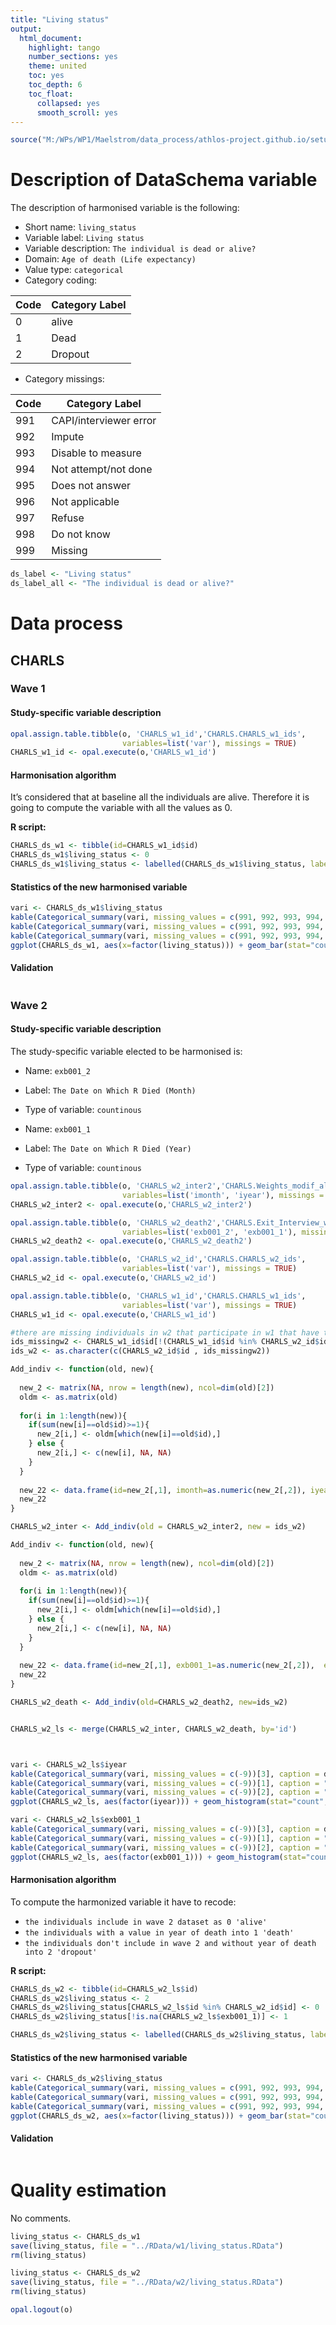 ```yaml
---
title: "Living status"
output:
  html_document:
    highlight: tango
    number_sections: yes
    theme: united
    toc: yes
    toc_depth: 6
    toc_float:
      collapsed: yes
      smooth_scroll: yes
---
```

  
<!-- ########################################################## --> 

<!-- # Installation, loading packages -->
<!-- **R script:** -->

```r
source("M:/WPs/WP1/Maelstrom/data_process/athlos-project.github.io/setup_laia.r")
```
<!-- ########################################################## --> 


# Description of DataSchema variable

The description of harmonised variable is the following:

* Short name: `living_status`
* Variable label: `Living status`
* Variable description: `The individual is dead or alive?`
* Domain: `Age of death (Life expectancy)`
* Value type: `categorical`
* Category coding:

**Code** | **Category Label**
-------- | ------------------
0        | alive
1        | Dead
2        | Dropout  

* Category missings: 

**Code** | **Category Label**
----| ------------------
991 | CAPI/interviewer error
992 | Impute
993 | Disable to measure
994 | Not attempt/not done
995 | Does not answer
996 | Not applicable
997 | Refuse
998 | Do not know
999 | Missing

```r
ds_label <- "Living status"
ds_label_all <- "The individual is dead or alive?"
```

# Data process

## CHARLS

### Wave 1 

#### Study-specific variable description

```r
opal.assign.table.tibble(o, 'CHARLS_w1_id','CHARLS.CHARLS_w1_ids',
                         variables=list('var'), missings = TRUE)
CHARLS_w1_id <- opal.execute(o,'CHARLS_w1_id')
```

#### Harmonisation algorithm
It's considered that at baseline all the individuals are alive. Therefore it is going to compute the variable with all the values as 0. 

**R script:**

```r
CHARLS_ds_w1 <- tibble(id=CHARLS_w1_id$id)
CHARLS_ds_w1$living_status <- 0
CHARLS_ds_w1$living_status <- labelled(CHARLS_ds_w1$living_status, labels = c("Alive"=0, "Dead"=1, "Missing"=999, "Do not know"=998, "Refuse"=997, "Not applicable"=996, "Does not answer"=995,  "Not attempt not done"=994, "Disable to measure"=993, "Impute"=992, "CAPI interviewer error"=991))
```

#### Statistics of the new harmonised variable
```r
vari <- CHARLS_ds_w1$living_status
kable(Categorical_summary(vari, missing_values = c(991, 992, 993, 994, 995, 996, 997, 998, 999))[3], caption = ds_label) 
kable(Categorical_summary(vari, missing_values = c(991, 992, 993, 994, 995, 996, 997, 998, 999))[1], caption = "Category")
kable(Categorical_summary(vari, missing_values = c(991, 992, 993, 994, 995, 996, 997, 998, 999))[2], caption = "Type of missing")
ggplot(CHARLS_ds_w1, aes(x=factor(living_status))) + geom_bar(stat="count", width=0.4, fill="steelblue") + xlab("Living Status") + ylab("Frequency")
```

#### Validation
```r
```



### Wave 2 

#### Study-specific variable description

The study-specific variable elected to be harmonised is:

* Name: `exb001_2`
* Label: `The Date on Which R Died (Month)`
* Type of variable: `countinous`


* Name: `exb001_1`
* Label: `The Date on Which R Died (Year)`
* Type of variable: `countinous`

```r
opal.assign.table.tibble(o, 'CHARLS_w2_inter2','CHARLS.Weights_modif_albert_wave2',
                         variables=list('imonth', 'iyear'), missings = TRUE)
CHARLS_w2_inter2 <- opal.execute(o,'CHARLS_w2_inter2')

opal.assign.table.tibble(o, 'CHARLS_w2_death2','CHARLS.Exit_Interview_wave2',
                         variables=list('exb001_2', 'exb001_1'), missings = TRUE)
CHARLS_w2_death2 <- opal.execute(o,'CHARLS_w2_death2')

opal.assign.table.tibble(o, 'CHARLS_w2_id','CHARLS.CHARLS_w2_ids',
                         variables=list('var'), missings = TRUE)
CHARLS_w2_id <- opal.execute(o,'CHARLS_w2_id')

opal.assign.table.tibble(o, 'CHARLS_w1_id','CHARLS.CHARLS_w1_ids',
                         variables=list('var'), missings = TRUE)
CHARLS_w1_id <- opal.execute(o,'CHARLS_w1_id')
```

```r
#there are missing individuals in w2 that participate in w1 that have to be added:
ids_missingw2 <- CHARLS_w1_id$id[!(CHARLS_w1_id$id %in% CHARLS_w2_id$id)]
ids_w2 <- as.character(c(CHARLS_w2_id$id , ids_missingw2))

Add_indiv <- function(old, new){
  
  new_2 <- matrix(NA, nrow = length(new), ncol=dim(old)[2])
  oldm <- as.matrix(old)
  
  for(i in 1:length(new)){
    if(sum(new[i]==old$id)>=1){
      new_2[i,] <- oldm[which(new[i]==old$id),]
    } else {
      new_2[i,] <- c(new[i], NA, NA)
    }
  }
  
  new_22 <- data.frame(id=new_2[,1], imonth=as.numeric(new_2[,2]), iyear=as.numeric(new_2[,3]))
  new_22
}

CHARLS_w2_inter <- Add_indiv(old = CHARLS_w2_inter2, new = ids_w2)

Add_indiv <- function(old, new){
  
  new_2 <- matrix(NA, nrow = length(new), ncol=dim(old)[2])
  oldm <- as.matrix(old)
  
  for(i in 1:length(new)){
    if(sum(new[i]==old$id)>=1){
      new_2[i,] <- oldm[which(new[i]==old$id),]
    } else {
      new_2[i,] <- c(new[i], NA, NA)
    }
  }
  
  new_22 <- data.frame(id=new_2[,1], exb001_1=as.numeric(new_2[,2]),  exb001_2=as.numeric(new_2[,3]))
  new_22
}

CHARLS_w2_death <- Add_indiv(old=CHARLS_w2_death2, new=ids_w2)


CHARLS_w2_ls <- merge(CHARLS_w2_inter, CHARLS_w2_death, by='id')



vari <- CHARLS_w2_ls$iyear
kable(Categorical_summary(vari, missing_values = c(-9))[3], caption = ds_label) 
kable(Categorical_summary(vari, missing_values = c(-9))[1], caption = "Category")
kable(Categorical_summary(vari, missing_values = c(-9))[2], caption = "Type of missing")
ggplot(CHARLS_w2_ls, aes(factor(iyear))) + geom_histogram(stat="count", fill="steelblue") + xlab("Year of death") + ylab("Frequency")

vari <- CHARLS_w2_ls$exb001_1
kable(Categorical_summary(vari, missing_values = c(-9))[3], caption = ds_label) 
kable(Categorical_summary(vari, missing_values = c(-9))[1], caption = "Category")
kable(Categorical_summary(vari, missing_values = c(-9))[2], caption = "Type of missing")
ggplot(CHARLS_w2_ls, aes(factor(exb001_1))) + geom_histogram(stat="count", fill="steelblue") + xlab("Year of death") + ylab("Frequency")
```

#### Harmonisation algorithm
To compute the harmonized variable it have to recode: 

* `the individuals include in wave 2 dataset as 0 'alive' `
* `the individuals with a value in year of death into 1 'death' `
* `the individuals don't include in wave 2 and without year of death into 2 'dropout'` 

**R script:**

```r
CHARLS_ds_w2 <- tibble(id=CHARLS_w2_ls$id)
CHARLS_ds_w2$living_status <- 2
CHARLS_ds_w2$living_status[CHARLS_w2_ls$id %in% CHARLS_w2_id$id] <- 0
CHARLS_ds_w2$living_status[!is.na(CHARLS_w2_ls$exb001_1)] <- 1

CHARLS_ds_w2$living_status <- labelled(CHARLS_ds_w2$living_status, labels = c("Alive"=0, "Dead"=1, "Dropout"=2, "Missing"=999, "Do not know"=998, "Refuse"=997, "Not applicable"=996, "Does not answer"=995,  "Not attempt not done"=994, "Disable to measure"=993, "Impute"=992, "CAPI interviewer error"=991))
```

#### Statistics of the new harmonised variable
```r
vari <- CHARLS_ds_w2$living_status
kable(Categorical_summary(vari, missing_values = c(991, 992, 993, 994, 995, 996, 997, 998, 999))[3], caption = ds_label) 
kable(Categorical_summary(vari, missing_values = c(991, 992, 993, 994, 995, 996, 997, 998, 999))[1], caption = "Category")
kable(Categorical_summary(vari, missing_values = c(991, 992, 993, 994, 995, 996, 997, 998, 999))[2], caption = "Type of missing")
ggplot(CHARLS_ds_w2, aes(x=factor(living_status))) + geom_bar(stat="count", width=0.4, fill="steelblue") + xlab("Living Status") + ylab("Frequency")
```

#### Validation
```r
```

# Quality estimation
No comments.

```r
living_status <- CHARLS_ds_w1
save(living_status, file = "../RData/w1/living_status.RData")
rm(living_status)

living_status <- CHARLS_ds_w2
save(living_status, file = "../RData/w2/living_status.RData")
rm(living_status)
```

```r
opal.logout(o)
```


